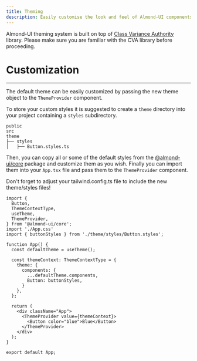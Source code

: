 ```yaml
---
title: Theming
description: Easily customise the look and feel of Almond-UI components
---
```

Almond-UI theming system is built on top of [Class Variance Authority](https://cva.style/docs) library. Please make sure you are familiar with the CVA library before proceeding.

# Customization
---
The default theme can be easily customized by passing the new theme object to the `ThemeProvider` component.

To store your custom styles it is suggested to create a `theme` directory into your project containing a `styles` subdirectory.

```
public
src
theme
├── styles
│   ├── Button.styles.ts
```

Then, you can copy all or some of the default styles from the [@almond-ui/core](https://github.com/almondui/almondui/tree/main/packages/core/src/theme/styles) package and customize them as you wish. Finally you can import them into your `App.tsx` file and pass them to the `ThemeProvider` component.

<Callout>Don't forget to adjust your tailwind.config.ts file to include the new
  theme/styles files!</Callout>

```tsx
import {
  Button,
  ThemeContextType,
  useTheme,
  ThemeProvider,
} from '@almond-ui/core';
import './App.css'
import { buttonStyles } from './theme/styles/Button.styles';

function App() {
  const defaultTheme = useTheme();

  const themeContext: ThemeContextType = {
    theme: {
      components: {
        ...defaultTheme.components,
        Button: buttonStyles,
      }
    },
  };

  return (
    <div className="App">
      <ThemeProvider value={themeContext}>
        <Button color="blue">Blue</Button>
      </ThemeProvider>
    </div>
  );
}

export default App;
```
